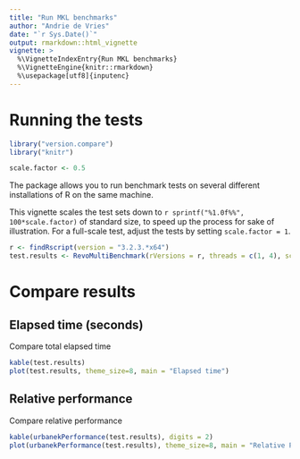```yaml
---
title: "Run MKL benchmarks"
author: "Andrie de Vries"
date: "`r Sys.Date()`"
output: rmarkdown::html_vignette
vignette: >
  %\VignetteIndexEntry{Run MKL benchmarks}
  %\VignetteEngine{knitr::rmarkdown}
  %\usepackage[utf8]{inputenc}
---
```


# Running the tests

```r
library("version.compare")
library("knitr")
```
```r
scale.factor <- 0.5
```

The package allows you to run benchmark tests on several different installations of R on the same machine.

This vignette scales the test sets down to `r sprintf("%1.0f%%", 100*scale.factor)` of standard size, to speed up the process for sake of illustration. For a full-scale test, adjust the tests by setting `scale.factor = 1`.

```r
r <- findRscript(version = "3.2.3.*x64")
test.results <- RevoMultiBenchmark(rVersions = r, threads = c(1, 4), scale.factor = scale.factor)
```


# Compare results

## Elapsed time (seconds)

Compare total elapsed time

```r
kable(test.results)
plot(test.results, theme_size=8, main = "Elapsed time")
```

## Relative performance

Compare relative performance

```r
kable(urbanekPerformance(test.results), digits = 2)
plot(urbanekPerformance(test.results), theme_size=8, main = "Relative Performance")
```

